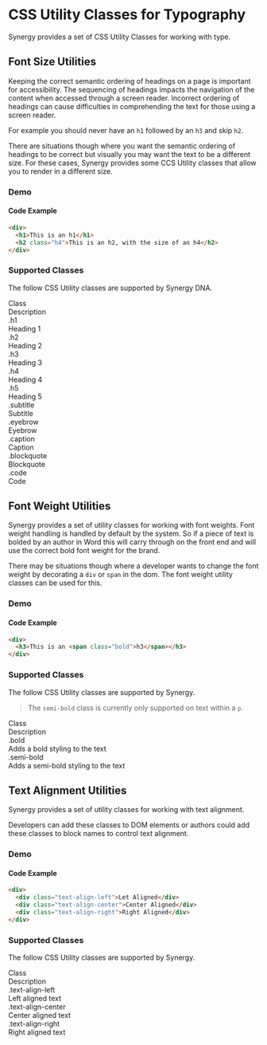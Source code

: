 
<Meta title="Synergy Design System/Developer Docs/CSS Utility/Typography"/>

# CSS Utility Classes for Typography

Synergy provides a set of CSS Utility Classes for working with type.

## Font Size Utilities

Keeping the correct semantic ordering of headings on a page is important for accessibility. The sequencing of headings impacts the navigation of the content when accessed through a screen reader. Incorrect ordering of headings can cause difficulties in comprehending the text for those using a screen reader.

For example you should never have an `h1` followed by an `h3` and skip `h2`.

There are situations though where you want the semantic ordering of headings to be correct but visually you may want the text to be a different size. For these cases, Synergy provides some CCS Utility classes that allow you to render in a different size.

### Demo
<Story of={TypographyStories.FontSizeUtilities}/>

#### Code Example
```html
<div>
  <h1>This is an h1</h1>
  <h2 class="h4">This is an h2, with the size of an h4</h2>
</div>
```

### Supported Classes

The follow CSS Utility classes are supported by Synergy DNA.

<div className="table">
  <div>
    <div>Class</div>
    <div>Description</div>
  </div>
  <div>
    <div>.h1</div>
    <div>Heading 1</div>
  </div>
  <div>
    <div>.h2</div>
    <div>Heading 2</div>
  </div>
  <div>
    <div>.h3</div>
    <div>Heading 3</div>
  </div>
  <div>
    <div>.h4</div>
    <div>Heading 4</div>
  </div>
  <div>
    <div>.h5</div>
    <div>Heading 5</div>
  </div>
  <div>
    <div>.subtitle</div>
    <div>Subtitle</div>
  </div>
  <div>
    <div>.eyebrow</div>
    <div>Eyebrow</div>
  </div>
  <div>
    <div>.caption</div>
    <div>Caption</div>
  </div>
  <div>
    <div>.blockquote</div>
    <div>Blockquote</div>
  </div>
  <div>
    <div>.code</div>
    <div>Code</div>
  </div>
</div> 

## Font Weight Utilities

Synergy provides a set of utility classes for working with font weights. Font weight handling is handled by default by the system. So if a piece of text is bolded by an author in Word this will carry through on the front end and will use the correct bold font weight for the brand. 

There may be situations though where a developer wants to change the font weight by decorating a `div` or `span` in the dom. The font weight utility classes can be used for this.

### Demo
<Story of={TypographyStories.FontWeightUtilities}/>

#### Code Example
```html
<div>
  <h3>This is an <span class="bold">h3</span></h3>
</div>
```

### Supported Classes

The follow CSS Utility classes are supported by Synergy.

> The `semi-bold` class is currently only supported on text within a `p`.

<div className="table">
  <div className="row">
    <div>Class</div>
    <div>Description</div>
  </div>
  <div className="row">
    <div>.bold</div>
    <div>Adds a bold styling to the text</div>
  </div>
  <div className="row">
    <div>.semi-bold</div>
    <div>Adds a semi-bold styling to the text</div>
  </div>
</div> 

## Text Alignment Utilities

Synergy provides a set of utility classes for working with text alignment. 

Developers can add these classes to DOM elements or authors could add these classes to block names to control text alignment.

### Demo
<Story of={TypographyStories.TextAlignmentUtilities}/>

#### Code Example
```html
<div>
  <div class="text-align-left">Let Aligned</div>
  <div class="text-align-center">Center Aligned</div>
  <div class="text-align-right">Right Aligned</div>
</div>
```

### Supported Classes

The follow CSS Utility classes are supported by Synergy.

<div className="table">
  <div className="row">
    <div>Class</div>
    <div>Description</div>
  </div>
  <div className="row">
    <div>.text-align-left</div>
    <div>Left aligned text</div>
  </div>
  <div className="row">
    <div>.text-align-center</div>
    <div>Center aligned text</div>
  </div>
  <div className="row">
    <div>.text-align-right</div>
    <div>Right aligned text</div>
  </div>
</div> 